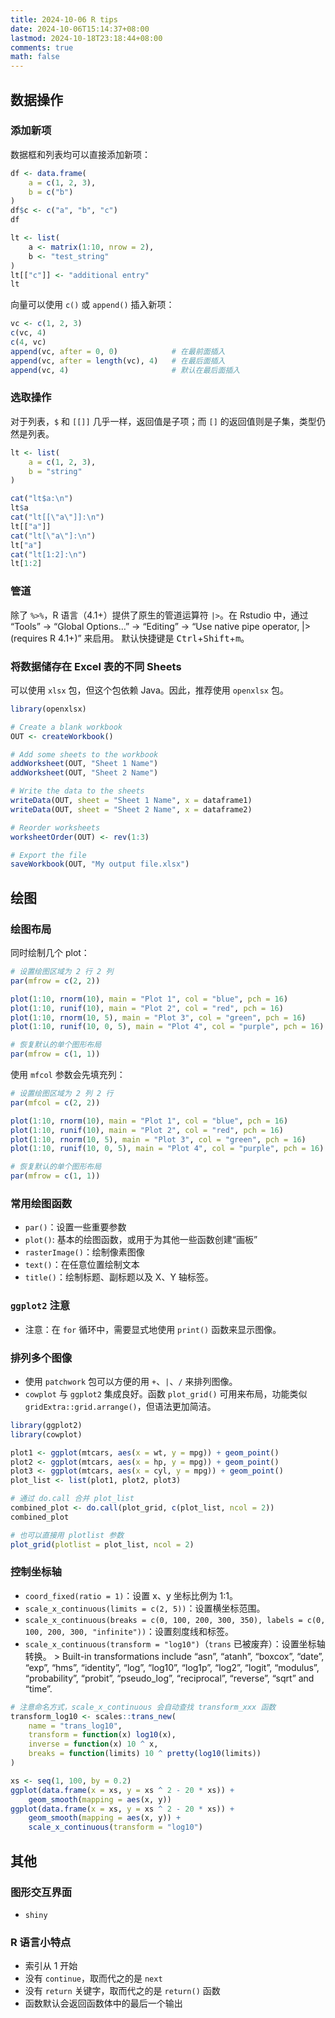 ```yaml
---
title: 2024-10-06 R tips
date: 2024-10-06T15:14:37+08:00
lastmod: 2024-10-18T23:18:44+08:00
comments: true
math: false
---
```


<!--more-->

## 数据操作

### 添加新项

数据框和列表均可以直接添加新项：

```r
df <- data.frame(
    a = c(1, 2, 3),
    b = c("b")
)
df$c <- c("a", "b", "c")
df
```

```r

lt <- list(
    a <- matrix(1:10, nrow = 2),
    b <- "test_string"
)
lt[["c"]] <- "additional entry"
lt
```

向量可以使用 `c()` 或 `append()` 插入新项：

```r
vc <- c(1, 2, 3)
c(vc, 4)
c(4, vc)
append(vc, after = 0, 0)            # 在最前面插入
append(vc, after = length(vc), 4)   # 在最后面插入
append(vc, 4)                       # 默认在最后面插入
```

### 选取操作

对于列表，`$` 和 `[[]]` 几乎一样，返回值是子项；而 `[]` 的返回值则是子集，类型仍然是列表。

```r
lt <- list(
    a = c(1, 2, 3),
    b = "string"
)

cat("lt$a:\n")
lt$a
cat("lt[[\"a\"]]:\n")
lt[["a"]]
cat("lt[\"a\"]:\n")
lt["a"]
cat("lt[1:2]:\n")
lt[1:2]
```

### 管道

除了 `%>%`，R 语言（4.1+）提供了原生的管道运算符 `|>`。在 Rstudio 中，通过 “Tools” → “Global Options...” → “Editing” → “Use native pipe operator, |> (requires R 4.1+)” 来启用。
默认快捷键是 <kbd>Ctrl</kbd>+<kbd>Shift</kbd>+<kbd>m</kbd>。

### 将数据储存在 Excel 表的不同 Sheets

可以使用 `xlsx` 包，但这个包依赖 Java。因此，推荐使用 `openxlsx` 包。

```r
library(openxlsx)

# Create a blank workbook
OUT <- createWorkbook()

# Add some sheets to the workbook
addWorksheet(OUT, "Sheet 1 Name")
addWorksheet(OUT, "Sheet 2 Name")

# Write the data to the sheets
writeData(OUT, sheet = "Sheet 1 Name", x = dataframe1)
writeData(OUT, sheet = "Sheet 2 Name", x = dataframe2)

# Reorder worksheets
worksheetOrder(OUT) <- rev(1:3)

# Export the file
saveWorkbook(OUT, "My output file.xlsx")
```


## 绘图

### 绘图布局

同时绘制几个 plot：

```r
# 设置绘图区域为 2 行 2 列
par(mfrow = c(2, 2))

plot(1:10, rnorm(10), main = "Plot 1", col = "blue", pch = 16)
plot(1:10, runif(10), main = "Plot 2", col = "red", pch = 16)
plot(1:10, rnorm(10, 5), main = "Plot 3", col = "green", pch = 16)
plot(1:10, runif(10, 0, 5), main = "Plot 4", col = "purple", pch = 16)

# 恢复默认的单个图形布局
par(mfrow = c(1, 1))
```

使用 `mfcol` 参数会先填充列：

```r
# 设置绘图区域为 2 列 2 行
par(mfcol = c(2, 2))

plot(1:10, rnorm(10), main = "Plot 1", col = "blue", pch = 16)
plot(1:10, runif(10), main = "Plot 2", col = "red", pch = 16)
plot(1:10, rnorm(10, 5), main = "Plot 3", col = "green", pch = 16)
plot(1:10, runif(10, 0, 5), main = "Plot 4", col = "purple", pch = 16)

# 恢复默认的单个图形布局
par(mfrow = c(1, 1))
```

### 常用绘图函数

- `par()`：设置一些重要参数
- `plot()`: 基本的绘图函数，或用于为其他一些函数创建“画板”
- `rasterImage()`：绘制像素图像
- `text()`：在任意位置绘制文本
- `title()`：绘制标题、副标题以及 X、Y 轴标签。

### `ggplot2` 注意

- 注意：在 `for` 循环中，需要显式地使用 `print()` 函数来显示图像。

### 排列多个图像

- 使用 `patchwork` 包可以方便的用 `+`、`|`、`/` 来排列图像。
- `cowplot` 与 `ggplot2` 集成良好。函数 `plot_grid()` 可用来布局，功能类似 `gridExtra::grid.arrange()`，但语法更加简洁。

```r
library(ggplot2)
library(cowplot)

plot1 <- ggplot(mtcars, aes(x = wt, y = mpg)) + geom_point()
plot2 <- ggplot(mtcars, aes(x = hp, y = mpg)) + geom_point()
plot3 <- ggplot(mtcars, aes(x = cyl, y = mpg)) + geom_point()
plot_list <- list(plot1, plot2, plot3)

# 通过 do.call 合并 plot_list
combined_plot <- do.call(plot_grid, c(plot_list, ncol = 2))
combined_plot

# 也可以直接用 plotlist 参数
plot_grid(plotlist = plot_list, ncol = 2)
```

### 控制坐标轴

- `coord_fixed(ratio = 1)`：设置 x、y 坐标比例为 1:1。
- `scale_x_continuous(limits = c(2, 5))`：设置横坐标范围。
- `scale_x_continuous(breaks = c(0, 100, 200, 300, 350), labels = c(0, 100, 200, 300, "infinite"))`：设置刻度线和标签。
- `scale_x_continuous(transform = "log10")`（`trans` 已被废弃）：设置坐标轴转换。
  > Built-in transformations include "asn", "atanh", "boxcox", "date", "exp", "hms", "identity", "log", "log10", "log1p", "log2", "logit", "modulus", "probability", "probit", "pseudo_log", "reciprocal", "reverse", "sqrt" and "time".

```r
# 注意命名方式，scale_x_continuous 会自动查找 transform_xxx 函数
transform_log10 <- scales::trans_new(
    name = "trans_log10",
    transform = function(x) log10(x),
    inverse = function(x) 10 ^ x,
    breaks = function(limits) 10 ^ pretty(log10(limits))
)

xs <- seq(1, 100, by = 0.2)
ggplot(data.frame(x = xs, y = xs ^ 2 - 20 * xs)) +
    geom_smooth(mapping = aes(x, y))
ggplot(data.frame(x = xs, y = xs ^ 2 - 20 * xs)) +
    geom_smooth(mapping = aes(x, y)) +
    scale_x_continuous(transform = "log10")
```


## 其他

### 图形交互界面

- `shiny`

### R 语言小特点

- 索引从 1 开始
- 没有 `continue`，取而代之的是 `next`
- 没有 `return` 关键字，取而代之的是 `return()` 函数
- 函数默认会返回函数体中的最后一个输出


